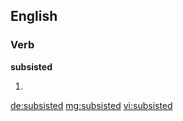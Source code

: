 ==English==

===Verb===
'''subsisted'''

# {{past of|subsist}}

[[de:subsisted]]
[[mg:subsisted]]
[[vi:subsisted]]